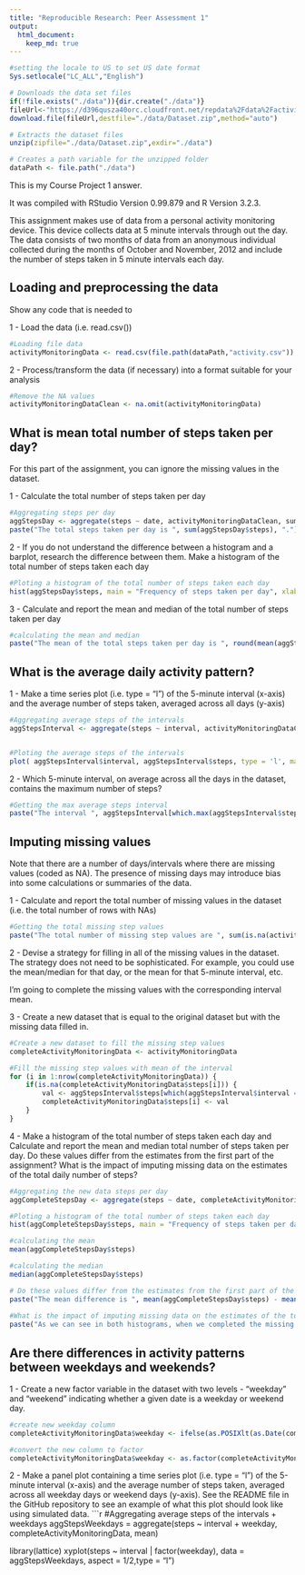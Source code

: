 ---
title: "Reproducible Research: Peer Assessment 1"
output: 
  html_document:
    keep_md: true
---
```{r environmentSetup, echo=FALSE, results='hide'}
#setting the locale to US to set US date format
Sys.setlocale("LC_ALL","English")

# Downloads the data set files
if(!file.exists("./data")){dir.create("./data")}
fileUrl<-"https://d396qusza40orc.cloudfront.net/repdata%2Fdata%2Factivity.zip"
download.file(fileUrl,destfile="./data/Dataset.zip",method="auto")

# Extracts the dataset files
unzip(zipfile="./data/Dataset.zip",exdir="./data")

# Creates a path variable for the unzipped folder
dataPath <- file.path("./data")
```

This is my Course Project 1 answer.

It was compiled with RStudio Version 0.99.879 and R Version 3.2.3.

This assignment makes use of data from a personal activity monitoring device. This device collects data at 5 minute intervals through out the day. The data consists of two months of data from an anonymous individual collected during the months of October and November, 2012 and include the number of steps taken in 5 minute intervals each day.

## Loading and preprocessing the data

Show any code that is needed to

1 - Load the data (i.e. read.csv())
```{r loadingDataProcessingData}

#Loading file data
activityMonitoringData <- read.csv(file.path(dataPath,"activity.csv"))

```
2 - Process/transform the data (if necessary) into a format suitable for your analysis

```{r}
#Remove the NA values
activityMonitoringDataClean <- na.omit(activityMonitoringData) 
```


## What is mean total number of steps taken per day?

For this part of the assignment, you can ignore the missing values in the dataset.

1 - Calculate the total number of steps taken per day

```{r}
#Aggregating steps per day
aggStepsDay <- aggregate(steps ~ date, activityMonitoringDataClean, sum)
paste("The total steps taken per day is ", sum(aggStepsDay$steps), ".")
```

2 - If you do not understand the difference between a histogram and a barplot, research the difference between them. Make a histogram of the total number of steps taken each day

```{r}
#Ploting a histogram of the total number of steps taken each day
hist(aggStepsDay$steps, main = "Frequency of steps taken per day", xlab = "Number of Steps per Day")

```

3 - Calculate and report the mean and median of the total number of steps taken per day

```{r}
#calculating the mean and median
paste("The mean of the total steps taken per day is ", round(mean(aggStepsDay$steps)), " and the median is ",median(aggStepsDay$steps) )

```

## What is the average daily activity pattern?

1 - Make a time series plot (i.e. type = "l") of the 5-minute interval (x-axis) and the average number of steps taken, averaged across all days (y-axis)

```{r}
#Aggregating average steps of the intervals
aggStepsInterval <- aggregate(steps ~ interval, activityMonitoringDataClean, mean)


#Ploting the average steps of the intervals
plot( aggStepsInterval$interval, aggStepsInterval$steps, type = 'l', main = "Average steps by interval", xlab = "Time intervals", ylab = "Average steps")
```

2 - Which 5-minute interval, on average across all the days in the dataset, contains the maximum number of steps?

```{r}
#Getting the max average steps interval
paste("The interval ", aggStepsInterval[which.max(aggStepsInterval$steps),]$interval, " has the maximum average steps " , round(aggStepsInterval[which.max(aggStepsInterval$steps),]$steps))
```

## Imputing missing values

Note that there are a number of days/intervals where there are missing values (coded as NA). The presence of missing days may introduce bias into some calculations or summaries of the data.

1 - Calculate and report the total number of missing values in the dataset (i.e. the total number of rows with NAs)
```{r}
#Getting the total missing step values
paste("The total number of missing step values are ", sum(is.na(activityMonitoringData$steps)))
```

2 - Devise a strategy for filling in all of the missing values in the dataset. The strategy does not need to be sophisticated. For example, you could use the mean/median for that day, or the mean for that 5-minute interval, etc.

I'm going to complete the missing values with the corresponding interval mean.

3 - Create a new dataset that is equal to the original dataset but with the missing data filled in.

```{r}
#Create a new dataset to fill the missing step values
completeActivityMonitoringData <- activityMonitoringData

#Fill the missing step values with mean of the interval
for (i in 1:nrow(completeActivityMonitoringData)) {
    if(is.na(completeActivityMonitoringData$steps[i])) {
        val <- aggStepsInterval$steps[which(aggStepsInterval$interval == completeActivityMonitoringData$interval[i])]
        completeActivityMonitoringData$steps[i] <- val 
    }
}

```

4 - Make a histogram of the total number of steps taken each day and Calculate and report the mean and median total number of steps taken per day. Do these values differ from the estimates from the first part of the assignment? What is the impact of imputing missing data on the estimates of the total daily number of steps?

```{r}
#Aggregating the new data steps per day
aggCompleteStepsDay <- aggregate(steps ~ date, completeActivityMonitoringData, sum)

#Ploting a histogram of the total number of steps taken each day
hist(aggCompleteStepsDay$steps, main = "Frequency of steps taken per day", xlab = "Number of Steps per Day")

#calculating the mean
mean(aggCompleteStepsDay$steps)

#calculating the median
median(aggCompleteStepsDay$steps)

# Do these values differ from the estimates from the first part of the assignment? 
paste("The mean difference is ", mean(aggCompleteStepsDay$steps) - mean(aggStepsDay$steps), ". And the median difference is ", median(aggCompleteStepsDay$steps) - median(aggStepsDay$steps),".")
 
#What is the impact of imputing missing data on the estimates of the total daily number of steps?
paste("As we can see in both histograms, when we completed the missing values e the frequency of the steps by day increased.")
```


## Are there differences in activity patterns between weekdays and weekends?

1 - Create a new factor variable in the dataset with two levels - "weekday" and "weekend" indicating whether a given date is a weekday or weekend day.

```{r}
#create new weekday column
completeActivityMonitoringData$weekday <- ifelse(as.POSIXlt(as.Date(completeActivityMonitoringData$date))$wday%%6 == 0, "weekend", "weekday")

#convert the new column to factor
completeActivityMonitoringData$weekday <- as.factor(completeActivityMonitoringData$weekday)
```

2 - Make a panel plot containing a time series plot (i.e. type = "l") of the 5-minute interval (x-axis) and the average number of steps taken, averaged across all weekday days or weekend days (y-axis). See the README file in the GitHub repository to see an example of what this plot should look like using simulated data.
```{r}
#Aggregating average steps of the intervals + weekdays
aggStepsWeekdays = aggregate(steps ~ interval + weekday, completeActivityMonitoringData, mean)

library(lattice)
xyplot(steps ~ interval | factor(weekday), data = aggStepsWeekdays, aspect = 1/2,type = "l")
